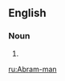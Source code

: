 ==English==

===Noun===
{{en-noun|head=[[Abram]]-[[man]]|Abram-men}}

# {{alternative form of|Abraham man|lang=en}}

[[ru:Abram-man]]